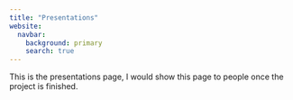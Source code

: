 ```yaml
---
title: "Presentations"
website:
  navbar:
    background: primary 
    search: true
---
```


This is the presentations page, I would show this page to people once the project is finished.

